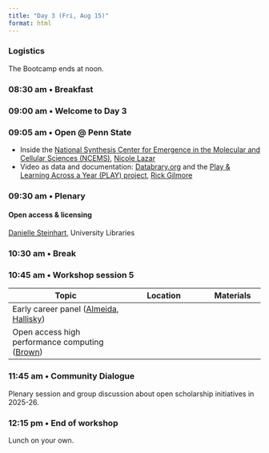 ```yaml
---
title: "Day 3 (Fri, Aug 15)"
format: html
---
```


::: {.callout-note}
### Logistics
The Bootcamp ends at noon.
:::

### 08:30 am • Breakfast {-}

### 09:00 am • Welcome to Day 3 {-}

### 09:05 am • Open @ Penn State

- Inside the [National Synthesis Center for Emergence in the Molecular and Cellular Sciences (NCEMS)](https://ncems.psu.edu), [Nicole Lazar](program-committee.qmd#nicole-lazar)
- Video as data and documentation: [Databrary.org](https://databrary.org) and the [Play & Learning Across a Year (PLAY) project](https://play-project.org), [Rick Gilmore](directors.qmd#rick-gilmore)
<!-- - ICDS [Wayne Figurelli]() -->

### 09:30 am • Plenary {-}

#### **Open access & licensing**

[Danielle Steinhart](presenters.qmd#danielle-steinhart), University Libraries

### 10:30 am • Break  {-}

### 10:45 am • Workshop session 5 {- #day_3_am_session_5}

| Topic | Location | Materials |
|--------------|----------|-------|
| Early career panel ([Almeida](program-committee.qmd#carlos-freitas-almeida), [Hallisky](presenters.qmd#kyle-hallisky)) | | |
| Open access high performance computing ([Brown](program-committee.qmd#carrie-brown)) | | |

### 11:45 am • Community Dialogue {-}

Plenary session and group discussion about open scholarship initiatives in 2025-26.

### 12:15 pm • End of workshop  {-}

Lunch on your own.
